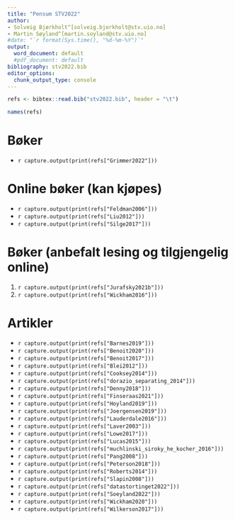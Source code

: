 ```yaml
---
title: "Pensum STV2022"
author:
- Solveig Bjørkholt^[solveig.bjorkholt@stv.uio.no]
- Martin Søyland^[martin.soyland@stv.uio.no]
#date: "`r format(Sys.time(), "%d-%m-%Y")`"
output:
  word_document: default
  #pdf_document: default
bibliography: stv2022.bib
editor_options:
  chunk_output_type: console
---
```



```r
refs <- bibtex::read.bib("stv2022.bib", header = "\t")

names(refs)
```


# Bøker

- `r capture.output(print(refs["Grimmer2022"]))`


# Online bøker (kan kjøpes)


- `r capture.output(print(refs["Feldman2006"]))`
- `r capture.output(print(refs["Liu2012"]))`
- `r capture.output(print(refs["Silge2017"]))`

# Bøker (anbefalt lesing og tilgjengelig online)

1. `r capture.output(print(refs["Jurafsky2021b"]))`
1. `r capture.output(print(refs["Wickham2016"]))`

# Artikler

- `r capture.output(print(refs["Barnes2019"]))`
- `r capture.output(print(refs["Benoit2020"]))`
- `r capture.output(print(refs["Benoit2017"]))`
- `r capture.output(print(refs["Blei2012"]))`
- `r capture.output(print(refs["Cooksey2014"]))`
- `r capture.output(print(refs["dorazio_separating_2014"]))`
- `r capture.output(print(refs["Denny2018"]))`
- `r capture.output(print(refs["Finseraas2021"]))`
- `r capture.output(print(refs["Hoyland2019"]))`
- `r capture.output(print(refs["Joergensen2019"]))`
- `r capture.output(print(refs["Lauderdale2016"]))`
- `r capture.output(print(refs["Laver2003"]))`
- `r capture.output(print(refs["Lowe2017"]))`
- `r capture.output(print(refs["Lucas2015"]))`
- `r capture.output(print(refs["muchlinski_siroky_he_kocher_2016"]))`
- `r capture.output(print(refs["Pang2008"]))`
- `r capture.output(print(refs["Peterson2018"]))`
- `r capture.output(print(refs["Roberts2014"]))`
- `r capture.output(print(refs["Slapin2008"]))`
- `r capture.output(print(refs["datastortinget2022"]))`
- `r capture.output(print(refs["Soeyland2022"]))`
- `r capture.output(print(refs["Wickham2020"]))`
- `r capture.output(print(refs["Wilkerson2017"]))`